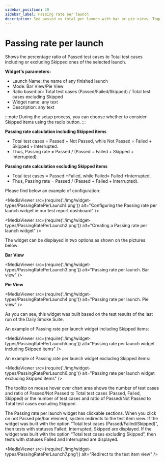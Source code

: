 ```yaml
---
sidebar_position: 19
sidebar_label: Passing rate per launch
description: See passed vs total per launch with bar or pie views. Toggle skipped items, explore details, and drill down into tests on your test execution dashboard.
---
```


# Passing rate per launch

Shows the percentage ratio of Passed test cases to Total test cases including or excluding Skipped ones of the selected launch.

**Widget's parameters:**

- Launch Name: the name of any finished launch
- Mode: Bar View/Pie View
- Ratio based on: Total test cases (Passed/Failed/Skipped) / Total test cases excluding Skipped
- Widget name: any text
- Description: any text

:::note
During the setup process, you can choose whether to consider Skipped items using the radio button.
:::

**Passing rate calculation including Skipped items**

* Total test cases = Passed + Not Passed, while Not Passed = Failed + Skipped + Interrupted.
* Thus, Passing rate = Passed / (Passed + Failed + Skipped + Interrupted).

**Passing rate calculation excluding Skipped items**

* Total test cases = Passed +Failed, while Failed= Failed +Interrupted.
* Thus, Passing rate = Passed / (Passed + Failed + Interrupted).

Please find below an example of configuration:

<MediaViewer src={require('./img/widget-types/PassingRatePerLaunch1.png')} alt="Configuring the Passing rate per launch widget in our test report dashboard" />

<MediaViewer src={require('./img/widget-types/PassingRatePerLaunch2.png')} alt="Creating a Passing rate per launch widget" />

The widget can be displayed in two options as shown on the pictures below:

**Bar View**

<MediaViewer src={require('./img/widget-types/PassingRatePerLaunch3.png')} alt="Passing rate per launch. Bar view" />

**Pie View**

<MediaViewer src={require('./img/widget-types/PassingRatePerLaunch4.png')} alt="Passing rate per launch. Pie view" />

As you can see, this widget was built based on the test results of the last run of the Daily Smoke Suite.

An example of Passing rate per launch widget including Skipped items:

<MediaViewer src={require('./img/widget-types/PassingRatePerLaunch5.png')} alt="Passing rate per launch widget including Skipped items" />

An example of Passing rate per launch widget excluding Skipped items:

<MediaViewer src={require('./img/widget-types/PassingRatePerLaunch6.png')} alt="Passing rate per launch widget excluding Skipped items" />

The tooltip on mouse hover over chart area shows the number of test cases and ratio of Passed/Not Passed to Total test cases (Passed, Failed, Skipped) or the number of test cases and ratio of Passed/Not Passed to Total test cases excluding Skipped.

The Passing rate per launch widget has clickable sections. When you click on not Passed pie/bar element, system redirects to the test item view. If the widget was built with the option “Total test cases (Passed/Failed/Skipped)”, then tests with statuses Failed, Interrupted, Skipped are displayed. If the widget was built with the option “Total test cases excluding Skipped”, then tests with statuses Failed and Interrupted are displayed.

<MediaViewer src={require('./img/widget-types/PassingRatePerLaunch7.png')} alt="Redirect to the test item view" />
